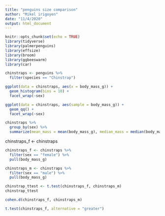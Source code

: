 ```yaml
---
title: "penguins size comparison"
author: "Mikel irigoyen"
date: "11/4/2020"
output: html_document
---
```


```r
knitr::opts_chunk$set(echo = TRUE)
library(tidyverse)
library(palmerpenguins)
library(effsize)
library(broom)
library(ggbeeswarm)
library(car)
```

```r
chinstraps <- penguins %>% 
  filter(species == "Chinstrap")

ggplot(data = chinstraps, aes(x = body_mass_g)) + 
  geom_histogram(bins = 10) +
  facet_wrap(~sex)

ggplot(data = chinstraps, aes(sample = body_mass_g)) + 
  geom_qq() +
  facet_wrap(~sex)

chinstraps %>% 
  group_by(sex) %>% 
  summarize(mean_mass = mean(body_mass_g), median_mass = median(body_mass_g), sd_mass= sd(body_mass_g), sample_size = n())
```

chinstraps_f <- chinstraps
```r
chinstraps_f <- chinstraps %>% 
  filter(sex == "female") %>% 
  pull(body_mass_g)

chinstraps_m <- chinstraps %>% 
  filter(sex == "male") %>% 
  pull(body_mass_g)
```

```r
chinstrap_ttest <- t.test(chinstraps_f, chinstraps_m)
chinstrap_ttest

cohen.d(chinstraps_f, chinstraps_m)
```

```r
t.test(chinstraps_f, alternative = "greater")
```

